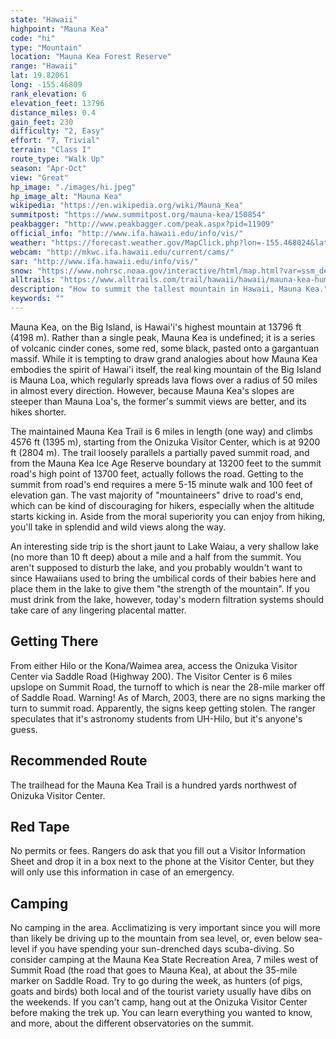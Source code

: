 ```yaml
---
state: "Hawaii"
highpoint: "Mauna Kea"
code: "hi"
type: "Mountain"
location: "Mauna Kea Forest Reserve"
range: "Hawaii"
lat: 19.82061
long: -155.46809
rank_elevation: 6
elevation_feet: 13796
distance_miles: 0.4
gain_feet: 230
difficulty: "2, Easy"
effort: "7, Trivial"
terrain: "Class I"
route_type: "Walk Up"
season: "Apr-Oct"
view: "Great"
hp_image: "./images/hi.jpeg"
hp_image_alt: "Mauna Kea"
wikipedia: "https://en.wikipedia.org/wiki/Mauna_Kea"
summitpost: "https://www.summitpost.org/mauna-kea/150854"
peakbagger: "http://www.peakbagger.com/peak.aspx?pid=11909"
official_info: "http://www.ifa.hawaii.edu/info/vis/"
weather: "https://forecast.weather.gov/MapClick.php?lon=-155.468024&lat=19.820679"
webcam: "http://mkwc.ifa.hawaii.edu/current/cams/"
sar: "http://www.ifa.hawaii.edu/info/vis/"
snow: "https://www.nohrsc.noaa.gov/interactive/html/map.html?var=ssm_depth&min_x=-155.562093423449&min_y=19.7206787109375&max_x=-155.373941732801&max_y=19.9206787109375&bgvar=dem&shdvar=shading&title=0&width=800&height=450&font=0&lbl=m&palette=0&h_o=0&metric=0&lp=0&no_header=0&snap=1&o7=1&o9=1&o11=1&o13=1"
alltrails: "https://www.alltrails.com/trail/hawaii/hawaii/mauna-kea-humuula-trail?u=i"
description: "How to summit the tallest mountain in Hawaii, Mauna Kea."
keywords: ""
---
```


Mauna Kea, on the Big Island, is Hawai'i's highest mountain at 13796 ft (4198 m). Rather than a single peak, Mauna Kea is undefined; it is a series of volcanic cinder cones, some red, some black, pasted onto a gargantuan massif. While it is tempting to draw grand analogies about how Mauna Kea embodies the spirit of Hawai'i itself, the real king mountain of the Big Island is Mauna Loa, which regularly spreads lava flows over a radius of 50 miles in almost every direction. However, because Mauna Kea's slopes are steeper than Mauna Loa's, the former's summit views are better, and its hikes shorter.

The maintained Mauna Kea Trail is 6 miles in length (one way) and climbs 4576 ft (1395 m), starting from the Onizuka Visitor Center, which is at 9200 ft (2804 m). The trail loosely parallels a partially paved summit road, and from the Mauna Kea Ice Age Reserve boundary at 13200 feet to the summit road's high point of 13700 feet, actually follows the road. Getting to the summit from road's end requires a mere 5-15 minute walk and 100 feet of elevation gan. The vast majority of "mountaineers" drive to road's end, which can be kind of discouraging for hikers, especially when the altitude starts kicking in. Aside from the moral superiority you can enjoy from hiking, you'll take in splendid and wild views along the way.

An interesting side trip is the short jaunt to Lake Waiau, a very shallow lake (no more than 10 ft deep) about a mile and a half from the summit. You aren't supposed to disturb the lake, and you probably wouldn't want to since Hawaiians used to bring the umbilical cords of their babies here and place them in the lake to give them "the strength of the mountain". If you must drink from the lake, however, today's modern filtration systems should take care of any lingering placental matter.

## Getting There
From either Hilo or the Kona/Waimea area, access the Onizuka Visitor Center via Saddle Road (Highway 200). The Visitor Center is 6 miles upslope on Summit Road, the turnoff to which is near the 28-mile marker off of Saddle Road. Warning! As of March, 2003, there are no signs marking the turn to summit road. Apparently, the signs keep getting stolen. The ranger speculates that it's astronomy students from UH-Hilo, but it's anyone's guess.

## Recommended Route
The trailhead for the Mauna Kea Trail is a hundred yards northwest of Onizuka Visitor Center.

## Red Tape
No permits or fees. Rangers do ask that you fill out a Visitor Information Sheet and drop it in a box next to the phone at the Visitor Center, but they will only use this information in case of an emergency.

## Camping
No camping in the area. Acclimatizing is very important since you will more than likely be driving up to the mountain from sea level, or, even below sea-level if you have spending your sun-drenched days scuba-diving. So consider camping at the Mauna Kea State Recreation Area, 7 miles west of Summit Road (the road that goes to Mauna Kea), at about the 35-mile marker on Saddle Road.  Try to go during the week, as hunters (of pigs, goats and birds) both local and of the tourist variety usually have dibs on the weekends. If you can't camp, hang out at the Onizuka Visitor Center before making the trek up. You can learn everything you wanted to know, and more, about the different observatories on the summit.
